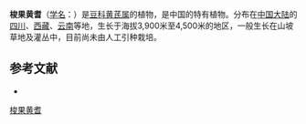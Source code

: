 {{Speciesbox
| name = 梭果黄耆
| status = 
| status_system = 
| image =
| genus = Astragalus
| species = ernestii
| authority = Comb.
}}

'''梭果黄耆'''（[[学名|学名]]：{{lang|la|''Astragalus ernestii''}}）是[[豆科|豆科]][[黄芪属|黄芪属]]的植物，是中国的特有植物。分布在[[中国大陆|中国大陆]]的[[四川|四川]]、[[西藏|西藏]]、[[云南|云南]]等地，生长于海拔3,900米至4,500米的地区，一般生长在山坡草地及灌丛中，目前尚未由人工引种栽培。

== 参考文献 ==
<div class="references-small">
* {{cite web| url =http://www.bioinfo.cn/db05/KmzwSpecies.php?action=view&id=15681| title =梭果黄耆| work =《中国高等植物数据库全库》| publisher =中国科学院微生物研究所| author =昆明植物研究所| accessdate =2009-02-24| deadurl =yes| archiveurl =https://web.archive.org/web/20160305042746/http://www.bioinfo.cn/db05/KmzwSpecies.php?action=view&id=15681| archivedate =2016-03-05}}
</div>
{{Taxonbar|from=Q11115928}}

[[Category:黄芪属|梭果黄耆]]


{{植物小作品}}
